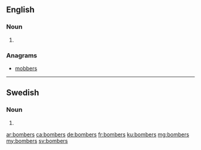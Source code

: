 {{also|Bombers}}
==English==

===Noun===
{{head|en|plural}}

# {{plural of|bomber|lang=en}}

===Anagrams===
* [[mobbers#English|mobbers]]

----

==Swedish==

===Noun===
{{head|sv|noun form}}

# {{sv-noun-form-indef-gen-pl|bomb}}

[[ar:bombers]]
[[ca:bombers]]
[[de:bombers]]
[[fr:bombers]]
[[ku:bombers]]
[[mg:bombers]]
[[my:bombers]]
[[sv:bombers]]
